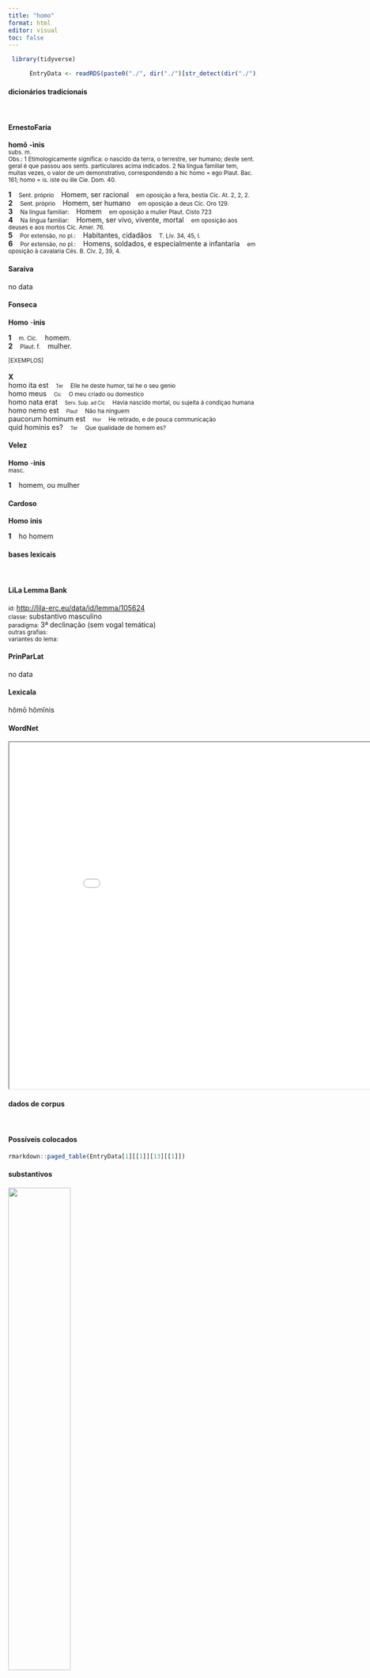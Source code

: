 ```yaml
---
title: "homo"
format: html
editor: visual
toc: false
---
```



```r
 library(tidyverse) 

      EntryData <- readRDS(paste0("./", dir("./")[str_detect(dir("./"), "_xx104-111-109-111xx_.rds")]))

```


#### dicionários tradicionais

&emsp;




::: panel-tabset

#### ErnestoFaria

<b>homō</b> <b>-ìnis</b> <br> <small>subs. m.</small> <br> <small>Obs.: 1 Etimologicamente significa: o nascido da terra, o terrestre, ser humano; deste sent. geral é que passou aos sents. particulares acima indicados. 2 Na língua familiar tem, muitas vezes, o valor de um demonstrativo, correspondendo a hic homo = ego Plaut. Bac. 161; homo = is. iste ou ille Cie. Dom. 40.</small>   <p> <b>1</b> &ensp; <small>Sent. próprio</small> &ensp; Homem, ser racional &ensp; <small>em oposição a fera, bestia Cíc. At. 2, 2, 2.</small> <br> <b>2</b> &ensp; <small>Sent. próprio</small> &ensp; Homem, ser humano &ensp; <small>em oposição a deus Cíc. Oro 129.</small> <br> <b>3</b> &ensp; <small>Na língua familiar:</small> &ensp; Homem &ensp; <small>em oposição a mulier Plaut. Cisto 723</small> <br> <b>4</b> &ensp; <small>Na língua familiar:</small> &ensp; Homem, ser vivo, vivente, mortal &ensp; <small>em oposição aos deuses e aos mortos Cíc. Amer. 76.</small> <br> <b>5</b> &ensp; <small>Por extensão, no pl.:</small> &ensp; Habitantes, cidadãos &ensp; <small>T. Lív. 34, 45, I.</small> <br> <b>6</b> &ensp; <small>Por extensão, no pl.:</small> &ensp; Homens, soldados, e especialmente a infantaria &ensp; <small>em oposição à cavalaria Cés. B. Civ. 2, 39, 4.</small> </p>




#### Saraiva

no data




#### Fonseca

<b>Homo</b> -<b>inis</b>   <p> <b>1</b> &ensp; <small>m. Cic.</small> &ensp; homem. <br> <b>2</b> &ensp; <small>Plaut. f.</small> &ensp; mulher. </p>   <p><small>[EXEMPLOS]</small><br> <br><b>X</b><br>homo ita est &ensp; <small><small>Ter</small></small> &ensp; <small>Elle he deste humor, tal he o seu genio</small> <br> homo meus &ensp; <small><small>Cic</small></small> &ensp; <small>O meu criado ou domestico</small> <br> homo nata erat &ensp; <small><small>Serv. Sulp. ad Cic</small></small> &ensp; <small>Havia nascido mortal, ou sujeita á condiçao humana</small> <br> homo nemo est &ensp; <small><small>Plaut</small></small> &ensp; <small>Não ha ninguem</small> <br> paucorum hominum est &ensp; <small><small>Hor</small></small> &ensp; <small>He retirado, e de pouca communicação</small> <br> quid hominis es? &ensp; <small><small>Ter</small></small> &ensp; <small>Que qualidade de homem es?</small> </p>




#### Velez

<b>Homo</b> -<b>inis</b> <br> <small>masc.</small>   <p> <b>1</b> &ensp; homem, ou mulher </p>




#### Cardoso

<b>Homo</b> <b>inis</b>   <p> <b>1</b> &ensp; ho homem </p>


:::



#### bases lexicais

&emsp;






::: panel-tabset

#### LiLa Lemma Bank

<small> id: </small> <a href=' http://lila-erc.eu/data/id/lemma/105624 ' target="_blank"> http://lila-erc.eu/data/id/lemma/105624 </a> <br>
<small> classe: </small> substantivo masculino   <br>
<small> paradigma: </small> 3ª declinação (sem vogal temática) <br>
<small> outras grafias: </small>  <br>
<small> variantes do lema: </small>  <br>





#### PrinParLat

no data




#### Lexicala

hŏmō 
 hŏmĭnis




#### WordNet

<iframe width='900' height='700' src='Media/Tree__xx104-111-109-111xx__sem_type_lexemes_pt.html'>

</iframe>


:::



#### dados de corpus

&emsp;




::: panel-tabset

#### Possíveis colocados

```r

rmarkdown::paged_table(EntryData[1][[1]][13][[1]])

```


#### substantivos

![](./Media/wordcloud__xx104-111-109-111xx__BY_collocate_scoreSUBST.webp){width=50% fig-alt='This chart plots collocate by scoreSUBST, for the headword homo here are all the values plotted: collocate: genus; scoreSUBST: 3. collocate: mille; scoreSUBST: 0. collocate: perditus; scoreSUBST: 0. collocate: nobilis; scoreSUBST: 0. collocate: honestus; scoreSUBST: 0. collocate: memoria; scoreSUBST: 2. collocate: occido; scoreSUBST: 0. collocate: atque; scoreSUBST: 0. collocate: multitudo; scoreSUBST: 2. collocate: certus; scoreSUBST: 0. collocate: sapiens2; scoreSUBST: 0. collocate: numerus; scoreSUBST: 2. collocate: uideo; scoreSUBST: 0. collocate: deus; scoreSUBST: 2. collocate: idem; scoreSUBST: 0. collocate: unus; scoreSUBST: 0. collocate: post; scoreSUBST: 0. collocate: doctus; scoreSUBST: 0. collocate: audax; scoreSUBST: 0. collocate: nouus; scoreSUBST: 0. collocate: fama; scoreSUBST: 2. collocate: natura; scoreSUBST: 2. collocate: ordo; scoreSUBST: 2. collocate: mos; scoreSUBST: 2. collocate: grauis; scoreSUBST: 0. collocate: amens; scoreSUBST: 0. collocate: sceleratus; scoreSUBST: 0. collocate: ferus; scoreSUBST: 0. collocate: improbus; scoreSUBST: 0. collocate: ingenium; scoreSUBST: 2. collocate: existimatio; scoreSUBST: 2. collocate: circiter; scoreSUBST: 0. collocate: armatus; scoreSUBST: 0. collocate: graecus; scoreSUBST: 0. collocate: sancitus; scoreSUBST: 0. collocate: ample; scoreSUBST: 0. collocate: inuitus; scoreSUBST: 0. collocate: potens; scoreSUBST: 0. collocate: consularis; scoreSUBST: 0'}




#### adjetivos

![](./Media/wordcloud__xx104-111-109-111xx__BY_collocate_scoreADJ.webp){width=50% fig-alt='This chart plots collocate by scoreADJ, for the headword homo here are all the values plotted: collocate: genus; scoreADJ: 0. collocate: mille; scoreADJ: 0. collocate: perditus; scoreADJ: 3. collocate: nobilis; scoreADJ: 3. collocate: honestus; scoreADJ: 2. collocate: memoria; scoreADJ: 0. collocate: occido; scoreADJ: 0. collocate: atque; scoreADJ: 0. collocate: multitudo; scoreADJ: 0. collocate: certus; scoreADJ: 2. collocate: sapiens2; scoreADJ: 2. collocate: numerus; scoreADJ: 0. collocate: uideo; scoreADJ: 0. collocate: deus; scoreADJ: 0. collocate: idem; scoreADJ: 0. collocate: unus; scoreADJ: 0. collocate: post; scoreADJ: 0. collocate: doctus; scoreADJ: 2. collocate: audax; scoreADJ: 2. collocate: nouus; scoreADJ: 2. collocate: fama; scoreADJ: 0. collocate: natura; scoreADJ: 0. collocate: ordo; scoreADJ: 0. collocate: mos; scoreADJ: 0. collocate: grauis; scoreADJ: 2. collocate: amens; scoreADJ: 2. collocate: sceleratus; scoreADJ: 2. collocate: ferus; scoreADJ: 2. collocate: improbus; scoreADJ: 2. collocate: ingenium; scoreADJ: 0. collocate: existimatio; scoreADJ: 0. collocate: circiter; scoreADJ: 0. collocate: armatus; scoreADJ: 2. collocate: graecus; scoreADJ: 2. collocate: sancitus; scoreADJ: 2. collocate: ample; scoreADJ: 0. collocate: inuitus; scoreADJ: 2. collocate: potens; scoreADJ: 2. collocate: consularis; scoreADJ: 2'}




#### verbos

![](./Media/wordcloud__xx104-111-109-111xx__BY_collocate_scoreVERBO.webp){width=50% fig-alt='This chart plots collocate by scoreVERBO, for the headword homo here are all the values plotted: collocate: genus; scoreVERBO: 0. collocate: mille; scoreVERBO: 0. collocate: perditus; scoreVERBO: 0. collocate: nobilis; scoreVERBO: 0. collocate: honestus; scoreVERBO: 0. collocate: memoria; scoreVERBO: 0. collocate: occido; scoreVERBO: 2. collocate: atque; scoreVERBO: 0. collocate: multitudo; scoreVERBO: 0. collocate: certus; scoreVERBO: 0. collocate: sapiens2; scoreVERBO: 0. collocate: numerus; scoreVERBO: 0. collocate: uideo; scoreVERBO: 1. collocate: deus; scoreVERBO: 0. collocate: idem; scoreVERBO: 0. collocate: unus; scoreVERBO: 0. collocate: post; scoreVERBO: 0. collocate: doctus; scoreVERBO: 0. collocate: audax; scoreVERBO: 0. collocate: nouus; scoreVERBO: 0. collocate: fama; scoreVERBO: 0. collocate: natura; scoreVERBO: 0. collocate: ordo; scoreVERBO: 0. collocate: mos; scoreVERBO: 0. collocate: grauis; scoreVERBO: 0. collocate: amens; scoreVERBO: 0. collocate: sceleratus; scoreVERBO: 0. collocate: ferus; scoreVERBO: 0. collocate: improbus; scoreVERBO: 0. collocate: ingenium; scoreVERBO: 0. collocate: existimatio; scoreVERBO: 0. collocate: circiter; scoreVERBO: 0. collocate: armatus; scoreVERBO: 0. collocate: graecus; scoreVERBO: 0. collocate: sancitus; scoreVERBO: 0. collocate: ample; scoreVERBO: 0. collocate: inuitus; scoreVERBO: 0. collocate: potens; scoreVERBO: 0. collocate: consularis; scoreVERBO: 0'}




#### advérbios

![](./Media/wordcloud__xx104-111-109-111xx__BY_collocate_scoreADV.webp){width=50% fig-alt='This chart plots collocate by scoreADV, for the headword homo here are all the values plotted: collocate: genus; scoreADV: 0. collocate: mille; scoreADV: 0. collocate: perditus; scoreADV: 0. collocate: nobilis; scoreADV: 0. collocate: honestus; scoreADV: 0. collocate: memoria; scoreADV: 0. collocate: occido; scoreADV: 0. collocate: atque; scoreADV: 0. collocate: multitudo; scoreADV: 0. collocate: certus; scoreADV: 0. collocate: sapiens2; scoreADV: 0. collocate: numerus; scoreADV: 0. collocate: uideo; scoreADV: 0. collocate: deus; scoreADV: 0. collocate: idem; scoreADV: 0. collocate: unus; scoreADV: 0. collocate: post; scoreADV: 0. collocate: doctus; scoreADV: 0. collocate: audax; scoreADV: 0. collocate: nouus; scoreADV: 0. collocate: fama; scoreADV: 0. collocate: natura; scoreADV: 0. collocate: ordo; scoreADV: 0. collocate: mos; scoreADV: 0. collocate: grauis; scoreADV: 0. collocate: amens; scoreADV: 0. collocate: sceleratus; scoreADV: 0. collocate: ferus; scoreADV: 0. collocate: improbus; scoreADV: 0. collocate: ingenium; scoreADV: 0. collocate: existimatio; scoreADV: 0. collocate: circiter; scoreADV: 2. collocate: armatus; scoreADV: 0. collocate: graecus; scoreADV: 0. collocate: sancitus; scoreADV: 0. collocate: ample; scoreADV: 2. collocate: inuitus; scoreADV: 0. collocate: potens; scoreADV: 0. collocate: consularis; scoreADV: 0'}




#### preposições e conjunções

![](./Media/wordcloud__xx104-111-109-111xx__BY_collocate_scoreFUNC.webp){width=50% fig-alt='This chart plots collocate by scoreFUNC, for the headword homo here are all the values plotted: collocate: genus; scoreFUNC: 0. collocate: mille; scoreFUNC: 0. collocate: perditus; scoreFUNC: 0. collocate: nobilis; scoreFUNC: 0. collocate: honestus; scoreFUNC: 0. collocate: memoria; scoreFUNC: 0. collocate: occido; scoreFUNC: 0. collocate: atque; scoreFUNC: 0. collocate: multitudo; scoreFUNC: 0. collocate: certus; scoreFUNC: 0. collocate: sapiens2; scoreFUNC: 0. collocate: numerus; scoreFUNC: 0. collocate: uideo; scoreFUNC: 0. collocate: deus; scoreFUNC: 0. collocate: idem; scoreFUNC: 0. collocate: unus; scoreFUNC: 0. collocate: post; scoreFUNC: 20. collocate: doctus; scoreFUNC: 0. collocate: audax; scoreFUNC: 0. collocate: nouus; scoreFUNC: 0. collocate: fama; scoreFUNC: 0. collocate: natura; scoreFUNC: 0. collocate: ordo; scoreFUNC: 0. collocate: mos; scoreFUNC: 0. collocate: grauis; scoreFUNC: 0. collocate: amens; scoreFUNC: 0. collocate: sceleratus; scoreFUNC: 0. collocate: ferus; scoreFUNC: 0. collocate: improbus; scoreFUNC: 0. collocate: ingenium; scoreFUNC: 0. collocate: existimatio; scoreFUNC: 0. collocate: circiter; scoreFUNC: 0. collocate: armatus; scoreFUNC: 0. collocate: graecus; scoreFUNC: 0. collocate: sancitus; scoreFUNC: 0. collocate: ample; scoreFUNC: 0. collocate: inuitus; scoreFUNC: 0. collocate: potens; scoreFUNC: 0. collocate: consularis; scoreFUNC: 0'}


:::



::: panel-tabset

#### ExemplosTraduzidos

<p> pro deum <b>hominum</b>que fidem <br> <small> Cic.Ver.2.4.7.6 <br> Pela fé dos deuses e dos homens! <small> [JDD] </small> </small> </p>
; <p> non vidisti igitur <b>hominem</b> <br> <small> Cic.Att.5.2.2 <br> “Não viste então o homem?” <small> [JDD, de outra edição] </small> </small> </p>
; <p> video <b>hominem</b> valde petiturire <br> <small> Cic.Att.1.14.7 <br> Vejo que o homem vai se lançar com força como candidado. <small> [JDD] </small> </small> </p>
; <p> videbis ergo <b>hominem</b> si voles <br> <small> Cic.Att.4.12.1 <br> Portanto, verás o homem, se quiseres. <small> [JDD] </small> </small> </p>
; <p> eos concludit magnam <b>hominum</b> multitudinem <br> <small> Cic.Ver.2.4.54.9 <br> Encerra-os: uma grande multidão de homens. <small> [JDD] </small> </small> </p>
; <p> magnam rem puta unum <b>hominem</b> agere <br> <small> Sen.Ep.120.22 <br> Considera uma grande coisa agir como um único homem. <small> [JDD] </small> </small> </p>
; <p> praeclarum responsum et docto <b>homine</b> dignum <br> <small> Cic.Sen.13 <br> Resposta brilhante e digna de um homem douto. <small> [JDD] </small> </small> </p>
; <p> nunc <b>homo</b> audacissimus atque amentissimus hoc cogitat <br> <small> Cic.Ver.1.7 <br> 7 Agora esse homem ousadíssimo e completamente louco maquina isto. <small> [JDD] </small> </small> </p>
; <p> quod naturae satis est <b>homini</b> non est <br> <small> Sen.Ep.119.7 <br> O que é suficiente para a natureza, não o é para o homem. <small> [JDD] </small> </small> </p>
; <p> nullo genere <b>homines</b> mollius moriuntur sed nec diutius <br> <small> Sen.Ep.30.4 <br> De nenhum outro modo os homens morrem mais docemente, mas nem com mais lentidão. <small> [JDD] </small> </small> </p>
; <p> paucis diebus habebam certos <b>homines</b> quibus darem litteras <br> <small> Cic.Att.5.17.1 <br> Em poucos dias eu tinha homens certos aos quais entregaria a carta. <small> [JDD] </small> </small> </p>
; <p> hoc quanti putas esse ad famam <b>hominum</b> ac uoluntatem <br> <small> Cic.Mur.38 <br> Quanto achas que isso vale para a fama e disposição favorável dos homens? <small> [JDD] </small> </small> </p>
; <p> in unius <b>hominis</b> perditi iudicio plures similes reperti sunt <br> <small> Cic.Att.1.16.9 <br> No julgamento de um único homem devasso, foram encontrados muitos iguais a ele.” <small> [JDD] </small> </small> </p>
; <p> venite post me et faciam vos fieri piscatores <b>hominum</b> <br> <small> Vulg.Marc.1.17 <br> Vinde atrás de mim e eu farei que vós vos torneis pescadores de homens. <small> [JDD] </small> </small> </p>
; <p> quam multis istum putatis <b>hominibus</b> honestis de digitis anulos abstulisse <br> <small> Cic.Ver.2.4.57.11 <br> De quantos homens honrados julgais que esse sujeito tirou dos dedos os anéis? <small> [JDD] </small> </small> </p>
; <p> iste <b>homo</b> non est unus e populo ad salutem spectat <br> <small> Sen.Ep.10.3 <br> esse homem não é mais um do povo, olha para a sua salvação.” <small> [JDD] </small> </small> </p>
; <p> occisis ad <b>hominum</b> milibus quattuor reliqui in oppidum reiecti sunt <br> <small> Caes.Gal.2.33.5 <br> Mortos uns quatro mil homens, os restantes foram rechaçados para a cidadela. <small> [JDD] </small> </small> </p>
; <p> nuper <b>homines</b> nobilis eius modi iudices sed quid dico nuper <br> <small> Cic.Ver.2.4.6.6 <br> Recentemente, juízes, (mas por que digo “recentemente”? -  <small> [JDD] </small> </small> </p>
; <p> quamquam o di boni quid est in <b>hominis</b> natura diu <br> <small> Cic.Sen.69 <br> Aliás, ó deuses bons! o que é longo tempo na natureza dos homem? <small> [JDD] </small> </small> </p>
; <p> remoue existimationem <b>hominum</b> dubia semper est et in partem utramque diuiditur <br> <small> Sen.Ep.26.6 <br> Deixa de lado a opinião dos homens: é sempre dúbia e se divide para um lado e para o outro. <small> [JDD] </small> </small> </p>
; <p> iam ad certas res conficiendas certos <b>homines</b> delectos ac descriptos habebat <br> <small> Cic.Catil.3.16.12 <br> Tinha já para levar a cabo determinadas coisas determinados homens escolhidos e designados. <small> [JDD] </small> </small> </p>
; <p> et patrimonium habebat libertini et ingenium numquam uidi <b>hominem</b> beatum indecentius <br> <small> Sen.Ep.27.5 <br> tinha tanto o patrimônio como o caráter de um liberto; nunca vi um homem mais indecentemente feliz. <small> [JDD] </small> </small> </p>
; <p> nota tibi est <b>hominis</b> probitas C. Caesar noti mores nota constantia <br> <small> Cic.Deiot.16 <br> Te é conhecida, Caio César, a probidade desse homem, conhecidos os costumes, conhecida a constância. <small> [JDD] </small> </small> </p>
; <p> idem Satellius illum hortari coepit ut luctaretur <b>hominem</b> aegrum pallidum gracilem <br> <small> Sen.Ep.27.8 <br> O mesmo Satélio começou a exortá-lo a que ele, um homem doente, pálido, franzino, praticasse luta. <small> [JDD] </small> </small> </p>
; <p> quis M. Scaurum <b>hominem</b> grauissimum ciuem egregium fortissimum senatorem a Q. Maximo <br> <small> Cic.Mur.36 <br> Quem [pensou] que Marco Escauro, homem seriíssimo, notável cidadão, valorosíssimo senador, [pudesse ser vencido] por Quinto Máximo? <small> [JDD] </small> </small> </p>
; <p> quid autem acerbum aut nimis graue est in <b>homines</b> tanti facinoris conuictos <br> <small> Sal.Cat.51.23 <br> Mas o que é terrível ou demasiadamente grave contra homens convictos de tão enorme crime? <small> [JDD] </small> </small> </p>
; <p> utebatur <b>hominibus</b> improbis multis et quidem optimis se uiris deditum esse simulabat <br> <small> Cic.Cael.12 <br> Relacionava-se com muitas pessoas más; e, na verdade, fingia que era dedicado aos melhores homens. <small> [JDD] </small> </small> </p>
; <p> ab his ergo inuiti <b>homines</b> recedunt et mercedem miseriarum amant ipsas execrantur <br> <small> Sen.Ep.22.9 <br> Destas coisas os homens se retiram contra a vontade e amam a recompensa das misérias, elas próprias são execradas. <small> [JDD] </small> </small> </p>
; <p> armatis <b>hominibus</b> ante diem tertium Nonas Novembris expulsi sunt fabri de area nostra <br> <small> Cic.Att.4.3.2 <br> No terceiro dia antes das nonas de novembro [3 de novembro], com a intervenção de homens armados, foram expulsos de minha área os operários. <small> [JDD, de outra edição] </small> </small> </p>
; <p> ex eo proelio circiter milia <b>hominum</b> CXXX superfuerunt eaque tota nocte continenter ierunt <br> <small> Caes.Gal.1.26.5 <br> Dessa batalha restaram cerca de 130 mil homens e por toda essa noite eles marcharam sem parar. <small> [JDD] </small> </small> </p>
; <p> qui ager ut dena iugera sint non amplius <b>homines</b> quinque milia potest sustinere <br> <small> Cic.Att.2.16.1 <br> e este território, se os lotes são de dez jeiras, não pode suportar mais do que cinco mil homens. <small> [JDD, de outra edição] </small> </small> </p>
; <p> an hic si sese isti uitae dedidisset consularem <b>hominem</b> admodum adulescens in iudicium uocauisset <br> <small> Cic.Cael.47 <br> Por acaso este, se tivesse se dedicado a essa vida, teria, ainda muito jovem, chamado em juízo um ex-cônsul? <small> [JDD] </small> </small> </p>
; <p> cum illi orbe facto sese defenderent celeriter ad clamorem <b>hominum</b> circiter milia sex conuenerunt <br> <small> Caes.Gal.4.37.2 <br> Como esses, feito um círculo, se defendiam, rapidamente ao clamor dos homens vieram juntar-se cerca de seis mil. <small> [JDD] </small> </small> </p>
; <p> in omni Gallia eorum <b>hominum</b> qui aliquo sunt numero atque honore genera sunt duo <br> <small> Caes.Gal.6.13.1 <br> Em toda Gália há duas classes desses homens que são de alguma importância e honra. <small> [JDD] </small> </small> </p>
; <p> itaque non ex sermone <b>hominum</b> recenti sed ex annalium uetustate eruenda memoria est nobilitatis tuae <br> <small> Cic.Mur.16 <br> E assim a memória de tua nobreza deve ser extraída não da conversação recente dos homens, mas da antiguidade dos anais. <small> [JDD] </small> </small> </p>
; <p> legatum ex suis sese magno cum periculo ad eum missurum et <b>hominibus</b> feris obiecturum existimabat <br> <small> Caes.Gal.1.47.3 <br> Ele estimava que com grande perigo enviaria um de seus embaixadores e o lançaria a homens ferozes. <small> [JDD] </small> </small> </p>
; <p> quod si id crimen <b>homini</b> nouo esse deberet profecto mihi neque inimici neque inuidi defuissent <br> <small> Cic.Mur.17 <br> E se isso devesse ser um crime para um homem novo, com certeza não me teriam faltado nem inimigos nem invejosos. <small> [JDD] </small> </small> </p>
; <p> quid de tribunis aerariis ceterorumque ordinum omnium <b>hominibus</b> qui tum arma pro communi libertate ceperunt <br> <small> Cic.Rab.Perd.27 <br> E dos tribunos do erário e de todas as pessoas das demais ordens que na época pegaram em armas em defesa da liberdade comum? <small> [JDD] </small> </small> </p>
; <p> qua re omitte quaeso istam doctorum <b>hominum</b> in contemnenda morte prudentiam noli nostro periculo esse sapiens <br> <small> Cic.Marc.25 <br> Por isso deixa de lado, peço-te, essa prudência de homens prudentes em desprezar a morte: não sejas sábio à custa de nosso perigo. <small> [JDD] </small> </small> </p>
; <p> his ego sanctissimis rei publicae uocibus et eorum <b>hominum</b> qui hoc idem sentiunt mentibus pauca respondebo <br> <small> Cic.Catil.1.29.5 <br> A estas palavras sacratíssimas da república e às mentes daqueles homens que sentem o mesmo, responderei brevemente. <small> [JDD] </small> </small> </p>
; <p> sit igitur iudices sanctum apud uos humanissimos <b>homines</b> hoc poetae nomen quod nulla umquam barbaria uiolauit <br> <small> Cic.Arch.19 <br> Seja, portanto, sagrado perante vós, juízes, homens de tão humana cultura, este nome de poeta, que nenhuma barbárie jamais violou. <small> [JDD] </small> </small> </p>
; <p> me cum dico leue est senatorem populi Romani si non inuitarunt honorem debitum detraxerunt non <b>homini</b> sed ordini <br> <small> Cic.Ver.2.4.25.10 <br> Quando eu digo “a mim”, é sem importância: se não convidaram a um senador do povo romano, eles denegaram a honra devida não ao homem, mas ao cargo. <small> [JDD] </small> </small> </p>
; <p> Phaselis illa quam cepit P. Seruilius non fuerat urbs antea Cilicum atque praedonum Lycii illam Graeci <b>homines</b> incolebant <br> <small> Cic.Ver.2.4.21.7 <br> Aquela célebre Fasélida, que Públio Servílio tomou, não tinha sido antes uma cidade de cilicianos e de bandidos; os lícios, homens gregos, a habitavam. <small> [JDD] </small> </small> </p>
; <p> mentes enim <b>hominum</b> audacissimorum sceleratae ac nefariae ne uobis nocere possent ego prouidi ne mihi noceant uestrum est prouidere <br> <small> Cic.Catil.3.27.7 <br> Pois eu providenciei para que as mentes criminosas e nefandas de homens extremamente ousados não pudessem prejudicar-vos, cabe vós providenciar para que não me prejudiquem. <small> [JDD] </small> </small> </p>
; <p> cursare iste <b>homo</b> potens cum filio blando et gratioso circum tribus paternos amicos hoc est diuisores appellare omnis et conuenire <br> <small> Cic.Ver.1.25 <br> Eis esse homem poderoso a correr sem cessar com seu doce e popular filho de tribo em tribo, a chamar e a reunir todos os amigos de seu pai, isto é, os galopins. <small> [JDD] </small> </small> </p>





#### Frequência por autor

![](./Media/barchart__xx104-111-109-111xx__lemma_BY_author_Frequencies.webp){width=50% fig-alt='This charts plots the frequency of lemma by author_Frequencies. The Hieronymus subcorpus registers the highest normalized frequency, with the value of 56.17 and an absolute frequency of 25. The Cicero subcorpus follows, with a normalized frequency of 38.75 and an absolute frequency of 622. the subcorpus with the least normalized frequency is Suetonius with the normalized value of 0 and an absolute freqeuncy of 0. here are all the values: subcorpus: Caesar ; normalized frequency: 64 ; absolute frequency: 24.1710098950072. subcorpus: Cicero ; normalized frequency: 622 ; absolute frequency: 38.7480999725898. subcorpus: Horatius ; normalized frequency: 15 ; absolute frequency: 13.3203090311695. subcorpus: Ovidius ; normalized frequency: 3 ; absolute frequency: 5.14756348661633. subcorpus: Phaedrus ; normalized frequency: 19 ; absolute frequency: 28.8446940944284. subcorpus: Sallustius ; normalized frequency: 37 ; absolute frequency: 34.3196363973657. subcorpus: Seneca ; normalized frequency: 103 ; absolute frequency: 19.223232115862. subcorpus: Suetonius ; normalized frequency: 0 ; absolute frequency: 0. subcorpus: Tacitus ; normalized frequency: 2 ; absolute frequency: 6.86577411603158. subcorpus: Vergilius ; normalized frequency: 8 ; absolute frequency: 15.4440154440154. subcorpus: Hieronymus ; normalized frequency: 25 ; absolute frequency: 56.1671534486632'}




#### Frequência por gênero

![](./Media/barchart__xx104-111-109-111xx__lemma_BY_genre_Frequencies.webp){width=50% fig-alt='This charts plots the frequency of lemma by genre_Frequencies. The Prosa.ficcional subcorpus registers the highest normalized frequency, with the value of 56.17 and an absolute frequency of 25. The Prosa.oratória subcorpus follows, with a normalized frequency of 45.03 and an absolute frequency of 469. the subcorpus with the least normalized frequency is Poesia.trágica with the normalized value of 0 and an absolute freqeuncy of 0. here are all the values: subcorpus: Prosa.histórica ; normalized frequency: 103 ; absolute frequency: 25.0736385987974. subcorpus: Prosa.filosófica ; normalized frequency: 150 ; absolute frequency: 24.7112897645838. subcorpus: Prosa.oratória ; normalized frequency: 469 ; absolute frequency: 45.0299079239196. subcorpus: Prosa.epistolográfica ; normalized frequency: 106 ; absolute frequency: 28.0876546808341. subcorpus: Poesia.lírica ; normalized frequency: 16 ; absolute frequency: 13.460082443005. subcorpus: Poesia.didática ; normalized frequency: 21 ; absolute frequency: 17.8132157095598. subcorpus: Poesia.trágica ; normalized frequency: 0 ; absolute frequency: 0. subcorpus: Poesia.épica ; normalized frequency: 8 ; absolute frequency: 15.4440154440154. subcorpus: Prosa.ficcional ; normalized frequency: 25 ; absolute frequency: 56.1671534486632'}




#### Frequência por século

![](./Media/barchart__xx104-111-109-111xx__lemma_BY_period_Frequencies.webp){width=50% fig-alt='This charts plots the frequency of lemma by period_Frequencies. The IV.d.C. subcorpus registers the highest normalized frequency, with the value of 56.17 and an absolute frequency of 25. The I.a.C. subcorpus follows, with a normalized frequency of 34.77 and an absolute frequency of 747. the subcorpus with the least normalized frequency is II.d.C. with the normalized value of 5.24 and an absolute freqeuncy of 2. here are all the values: subcorpus: I.a.C. ; normalized frequency: 747 ; absolute frequency: 34.7684430998371. subcorpus: I.d.C. ; normalized frequency: 124 ; absolute frequency: 18.968945999694. subcorpus: II.d.C. ; normalized frequency: 2 ; absolute frequency: 5.23560209424084. subcorpus: IV.d.C. ; normalized frequency: 25 ; absolute frequency: 56.1671534486632'}


:::

